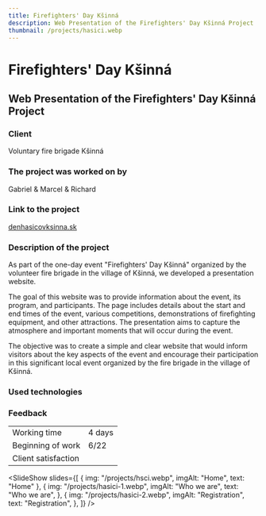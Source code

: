 ```yaml
---
title: Firefighters' Day Kšinná
description: Web Presentation of the Firefighters' Day Kšinná Project
thumbnail: /projects/hasici.webp
---
```



# Firefighters' Day Kšinná

## Web Presentation of the Firefighters' Day Kšinná Project

### Client

Voluntary fire brigade Kšinná

### The project was worked on by

Gabriel & Marcel & Richard

### Link to the project

[denhasicovksinna.sk](https://denhasicovksinna.sk)

### Description of the project

As part of the one-day event "Firefighters' Day Kšinná" organized by the volunteer fire brigade in the village of Kšinná, we developed a presentation website.

The goal of this website was to provide information about the event, its program, and participants. The page includes details about the start and end times of the event, various competitions, demonstrations of firefighting equipment, and other attractions. The presentation aims to capture the atmosphere and important moments that will occur during the event.

The objective was to create a simple and clear website that would inform visitors about the key aspects of the event and encourage their participation in this significant local event organized by the fire brigade in the village of Kšinná.

### Used technologies

<div class="not-prose mt-5 flex flex-wrap gap-7">
  <Technology name="HTML" color="#eb6539" size={40}>
    <Icon name="vscode-icons:file-type-html" size={40} />
  </Technology>
  <Technology name="CSS" color="#cf6e9e" size={40}>
    <Icon name="vscode-icons:file-type-sass" size={40} />
  </Technology>
  <Technology name="JavaScript" color="#f6e12d" size={40}>
    <Icon name="vscode-icons:file-type-js-official" size={40} />
  </Technology>
</div>

### Feedback

|                     |                            |
| ------------------- | -------------------------- |
| Working time        | 4 days                     |
| Beginning of work   | 6/22                       |
| Client satisfaction | <StarsRating rating={5} /> |

<SlideShow
  slides={[
    { img: "/projects/hsci.webp", imgAlt: "Home", text: "Home" },
    {
      img: "/projects/hasici-1.webp",
      imgAlt: "Who we are",
      text: "Who we are",
    },
    {
      img: "/projects/hasici-2.webp",
      imgAlt: "Registration",
      text: "Registration",
    },
  ]}
/>
